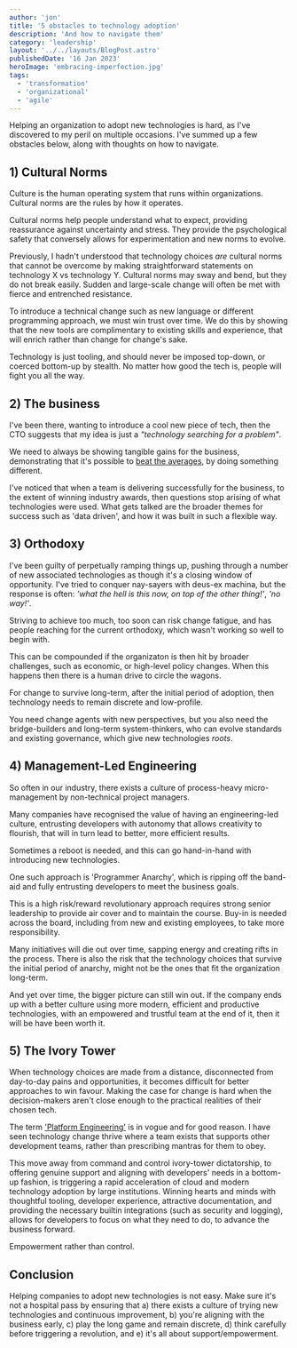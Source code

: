 ```yaml
---
author: 'jon'
title: '5 obstacles to technology adoption'
description: 'And how to navigate them'
category: 'leadership'
layout: '../../layouts/BlogPost.astro'
publishedDate: '16 Jan 2023'
heroImage: 'embracing-imperfection.jpg'
tags:
  - 'transformation'
  - 'organizational'
  - 'agile'
---
```


Helping an organization to adopt new technologies is hard, as I've discovered to my peril on multiple occasions. I've summed up a few obstacles below, along with thoughts on how to navigate.

## 1) Cultural Norms

Culture is the human operating system that runs within organizations. Cultural norms are the rules by how it operates.

Cultural norms help people understand what to expect, providing reassurance against uncertainty and stress. They provide the psychological safety that conversely allows for experimentation and new norms to evolve.

Previously, I hadn't understood that technology choices _are_ cultural norms that cannot be overcome by making straightforward statements on technology X vs technology Y. Cultural norms may sway and bend, but they do not break easily. Sudden and large-scale change will often be met with fierce and entrenched resistance.

To introduce a technical change such as new language or different programming approach, we must win trust over time. We do this by showing that the new tools are complimentary to existing skills and experience, that will enrich rather than change for change's sake.

Technology is just tooling, and should never be imposed top-down, or coerced bottom-up by stealth. No matter how good the tech is, people will fight you all the way.

## 2) The business

I've been there, wanting to introduce a cool new piece of tech, then the CTO suggests that my idea is just a _"technology searching for a problem"_.

We need to always be showing tangible gains for the business, demonstrating that it's possible to [beat the averages](https://www.paulgraham.com/avg.html), by doing something different.

I've noticed that when a team is delivering successfully for the business, to the extent of winning industry awards, then questions stop arising of what technologies were used. What gets talked are the broader themes for success such as 'data driven', and how it was built in such a flexible way.

## 3) Orthodoxy

I've been guilty of perpetually ramping things up, pushing through a number of new associated technologies as though it's a closing window of opportunity. I've tried to conquer nay-sayers with deus-ex machina, but the response is often: _'what the hell is this now, on top of the other thing!'_, _'no way!'_.

Striving to achieve too much, too soon can risk change fatigue, and has people reaching for the current orthodoxy, which wasn't working so well to begin with.

This can be compounded if the organizaton is then hit by broader challenges, such as economic, or high-level policy changes. When this happens then there is a human drive to circle the wagons.

For change to survive long-term, after the initial period of adoption, then technology needs to remain discrete and low-profile.

You need change agents with new perspectives, but you also need the bridge-builders and long-term system-thinkers, who can evolve standards and existing governance, which give new technologies _roots_.

## 4) Management-Led Engineering

So often in our industry, there exists a culture of process-heavy micro-management by non-technical project managers.

Many companies have recognised the value of having an engineering-led culture, entrusting developers with autonomy that allows creativity to flourish, that will in turn lead to better, more efficient results.

Sometimes a reboot is needed, and this can go hand-in-hand with introducing new technologies.

One such approach is 'Programmer Anarchy', which is ripping off the band-aid and fully entrusting developers to meet the business goals.

This is a high risk/reward revolutionary approach requires strong senior leadership to provide air cover and to maintain the course. Buy-in is needed across the board, including from new and existing employees, to take more responsibility.

Many initiatives will die out over time, sapping energy and creating rifts in the process. There is also the risk that the technology choices that survive the initial period of anarchy, might not be the ones that fit the organization long-term.

And yet over time, the bigger picture can still win out. If the company ends up with a better culture using more modern, efficient and productive technologies, with an empowered and trustful team at the end of it, then it will be have been worth it.

## 5) The Ivory Tower

When technology choices are made from a distance, disconnected from day-to-day pains and opportunities, it becomes difficult for better approaches to win favour. Making the case for change is hard when the decision-makers aren't close enough to the practical realities of their chosen tech.

The term ['Platform Engineering'](https://www.gartner.com/en/articles/what-is-platform-engineering) is in vogue and for good reason. I have seen technology change thrive where a team exists that supports other development teams, rather than prescribing mantras for them to obey.

This move away from command and control ivory-tower dictatorship, to offering genuine support and aligning with developers' needs in a bottom-up fashion, is triggering a rapid acceleration of cloud and modern technology adoption by large institutions. Winning hearts and minds with thoughtful tooling, developer experience, attractive documentation, and providing the necessary builtin integrations (such as security and logging), allows for developers to focus on what they need to do, to advance the business forward.

Empowerment rather than control.

## Conclusion

Helping companies to adopt new technologies is not easy. Make sure it's not a hospital pass by ensuring that a) there exists a culture of trying new technologies and continuous improvement, b) you're aligning with the business early, c) play the long game and remain discrete, d) think carefully before triggering a revolution, and e) it's all about support/empowerment.
